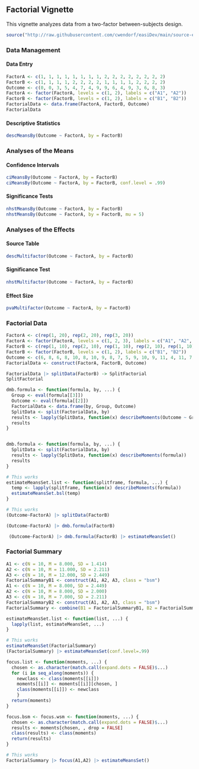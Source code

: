 
## Factorial Vignette

This vignette analyzes data from a two-factor between-subjects design.

```r
source("http://raw.githubusercontent.com/cwendorf/easiDev/main/source-easiDev.R")
```

### Data Management

#### Data Entry

```r
FactorA <- c(1, 1, 1, 1, 1, 1, 1, 1, 2, 2, 2, 2, 2, 2, 2, 2)
FactorB <- c(1, 1, 1, 1, 2, 2, 2, 2, 1, 1, 1, 1, 2, 2, 2, 2)
Outcome <- c(0, 0, 3, 5, 4, 7, 4, 9, 9, 6, 4, 9, 3, 6, 8, 3)
FactorA <- factor(FactorA, levels = c(1, 2), labels = c("A1", "A2"))
FactorB <- factor(FactorB, levels = c(1, 2), labels = c("B1", "B2"))
FactorialData <- data.frame(FactorA, FactorB, Outcome)
FactorialData
```

#### Descriptive Statistics

```r
descMeansBy(Outcome ~ FactorA, by = FactorB)
```

### Analyses of the Means

#### Confidence Intervals

```r
ciMeansBy(Outcome ~ FactorA, by = FactorB)
ciMeansBy(Outcome ~ FactorA, by = FactorB, conf.level = .99)
```

#### Significance Tests

```r
nhstMeansBy(Outcome ~ FactorA, by = FactorB)
nhstMeansBy(Outcome ~ FactorA, by = FactorB, mu = 5)
```

### Analyses of the Effects

#### Source Table

```r
descMultifactor(Outcome ~ FactorA, by = FactorB)
```

#### Significance Test

```r
nhstMultifactor(Outcome ~ FactorA, by = FactorB)
```

#### Effect Size

```r
pvaMultifactor(Outcome ~ FactorA, by = FactorB)
```


### Factorial Data

```r
FactorA <- c(rep(1, 20), rep(2, 20), rep(3, 20))
FactorA <- factor(FactorA, levels = c(1, 2, 3), labels = c("A1", "A2", "A3"))
FactorB <- c(rep(1, 10), rep(2, 10), rep(1, 10), rep(2, 10), rep(1, 10), rep(2, 10))
FactorB <- factor(FactorB, levels = c(1, 2), labels = c("B1", "B2"))
Outcome <- c(6, 8, 6, 8, 10, 8, 10, 9, 8, 7, 5, 9, 10, 9, 11, 4, 11, 7, 6, 8, 7, 13, 11, 10, 13, 8, 11, 14, 12, 11, 7, 8, 7, 11, 10, 7, 8, 4, 8, 10, 9, 16, 11, 12, 15, 13, 9, 14, 11, 10, 8, 6, 8, 11, 5, 7, 9, 3, 6, 7)
FactorialData <- construct(FactorA, FactorB, Outcome)

```

```r

FactorialData |> splitData(FactorB) -> SplitFactorial
SplitFactorial

```


```r
dmb.formula <- function(formula, by, ...) {
  Group <- eval(formula[[3]])
  Outcome <- eval(formula[[2]])
  FactorialData <- data.frame(by, Group, Outcome)
  SplitData <- split(FactorialData, by)
  results <- lapply(SplitData, function(x) describeMoments(Outcome ~ Group))
  results
}


dmb.formula <- function(formula, by, ...) {
  SplitData <- split(FactorialData, by)
  results <- lapply(SplitData, function(x) describeMoments(formula))
  results
}


```


```r
# This works
estimateMeansSet.list <- function(splitframe, formula, ...) {
  temp <- lapply(splitframe, function(x) describeMoments(formula))
  estimateMeansSet.bsl(temp)
}

```

```r
# This works
(Outcome~FactorA) |> splitData(FactorB)

(Outcome~FactorA) |> dmb.formula(FactorB)

 (Outcome~FactorA) |> dmb.formula(FactorB) |> estimateMeansSet()

```

### Factorial Summary

```r
A1 <- c(N = 10, M = 8.000, SD = 1.414)
A2 <- c(N = 10, M = 11.000, SD = 2.211)
A3 <- c(N = 10, M = 12.000, SD = 2.449)
FactorialSummaryB1 <- construct(A1, A2, A3, class = "bsm")
A1 <- c(N = 10, M = 8.000, SD = 2.449)
A2 <- c(N = 10, M = 8.000, SD = 2.000)
A3 <- c(N = 10, M = 7.000, SD = 2.211)
FactorialSummaryB2 <- construct(A1, A2, A3, class = "bsm")
FactorialSummary <- combine(B1 = FactorialSummaryB1, B2 = FactorialSummaryB2)
```

```r
estimateMeansSet.list <- function(list, ...) {
  lapply(list, estimateMeansSet, ...)
}

# This works
estimateMeansSet(FactorialSummary)
(FactorialSummary) |> estimateMeansSet(conf.level=.99)

```


```r

focus.list <- function(moments, ...) {
  chosen <- as.character(match.call(expand.dots = FALSE)$...)
  for (i in seq_along(moments)) {
    newclass <- class(moments[[i]])
    moments[[i]] <- moments[[i]][chosen, ]
    class(moments[[i]]) <- newclass
    }
  return(moments)
}

focus.bsm <- focus.wsm <- function(moments, ...) {
  chosen <- as.character(match.call(expand.dots = FALSE)$...)
  results <- moments[chosen, , drop = FALSE]
  class(results) <- class(moments)
  return(results)
}

```

```r
# This works
FactorialSummary |> focus(A1,A2) |> estimateMeansSet()

```